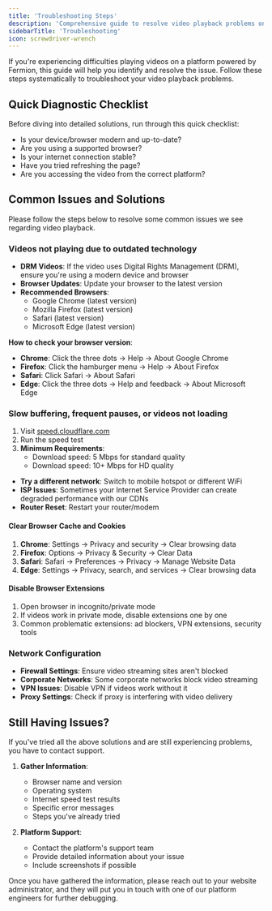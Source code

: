 ```yaml
---
title: 'Troubleshooting Steps'
description: 'Comprehensive guide to resolve video playback problems on Fermion-powered platforms'
sidebarTitle: 'Troubleshooting'
icon: screwdriver-wrench
---
```


If you're experiencing difficulties playing videos on a platform powered by Fermion, this guide will help you identify and resolve the issue. Follow these steps systematically to troubleshoot your video playback problems.

## Quick Diagnostic Checklist

Before diving into detailed solutions, run through this quick checklist:

-   Is your device/browser modern and up-to-date?
-   Are you using a supported browser?
-   Is your internet connection stable?
-   Have you tried refreshing the page?
-   Are you accessing the video from the correct platform?

## Common Issues and Solutions

Please follow the steps below to resolve some common issues we see regarding video playback.

### Videos not playing due to outdated technology

-   **DRM Videos**: If the video uses Digital Rights Management (DRM), ensure you're using a modern device and browser
-   **Browser Updates**: Update your browser to the latest version
-   **Recommended Browsers**:
    -   Google Chrome (latest version)
    -   Mozilla Firefox (latest version)
    -   Safari (latest version)
    -   Microsoft Edge (latest version)

**How to check your browser version**:

-   **Chrome**: Click the three dots → Help → About Google Chrome
-   **Firefox**: Click the hamburger menu → Help → About Firefox
-   **Safari**: Click Safari → About Safari
-   **Edge**: Click the three dots → Help and feedback → About Microsoft Edge

### Slow buffering, frequent pauses, or videos not loading

1. Visit [speed.cloudflare.com](https://speed.cloudflare.com)
2. Run the speed test
3. **Minimum Requirements**:
    - Download speed: 5 Mbps for standard quality
    - Download speed: 10+ Mbps for HD quality

-   **Try a different network**: Switch to mobile hotspot or different WiFi
-   **ISP Issues**: Sometimes your Internet Service Provider can create degraded performance with our CDNs
-   **Router Reset**: Restart your router/modem

#### Clear Browser Cache and Cookies

1. **Chrome**: Settings → Privacy and security → Clear browsing data
2. **Firefox**: Options → Privacy & Security → Clear Data
3. **Safari**: Safari → Preferences → Privacy → Manage Website Data
4. **Edge**: Settings → Privacy, search, and services → Clear browsing data

#### Disable Browser Extensions

1. Open browser in incognito/private mode
2. If videos work in private mode, disable extensions one by one
3. Common problematic extensions: ad blockers, VPN extensions, security tools

### Network Configuration

-   **Firewall Settings**: Ensure video streaming sites aren't blocked
-   **Corporate Networks**: Some corporate networks block video streaming
-   **VPN Issues**: Disable VPN if videos work without it
-   **Proxy Settings**: Check if proxy is interfering with video delivery

## Still Having Issues?

If you've tried all the above solutions and are still experiencing problems, you have to contact support.

1. **Gather Information**:

    - Browser name and version
    - Operating system
    - Internet speed test results
    - Specific error messages
    - Steps you've already tried

2. **Platform Support**:
    - Contact the platform's support team
    - Provide detailed information about your issue
    - Include screenshots if possible

Once you have gathered the information, please reach out to your website administrator, and they will put you in touch with one of our platform engineers for further debugging.
